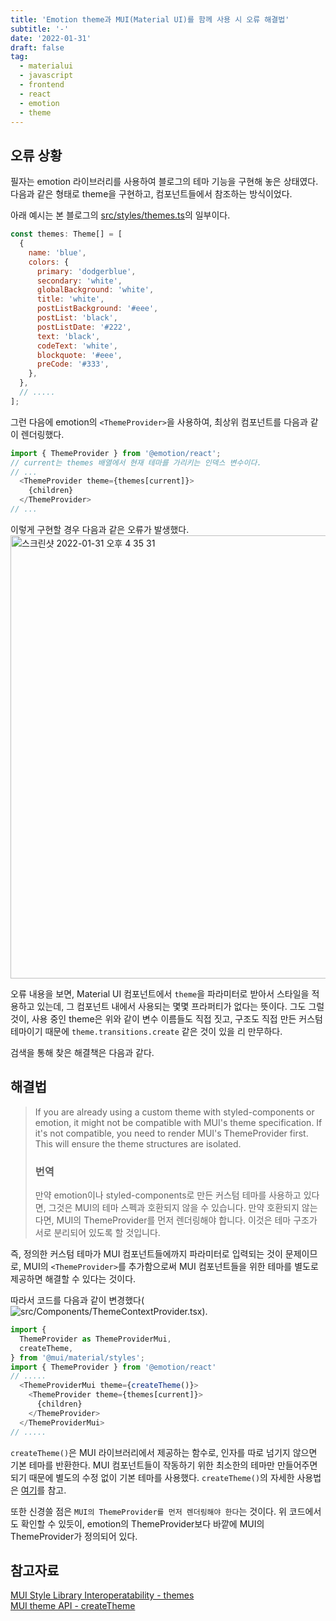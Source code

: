 ```yaml
---
title: 'Emotion theme과 MUI(Material UI)를 함께 사용 시 오류 해결법'
subtitle: '-'
date: '2022-01-31'
draft: false
tag:
  - materialui
  - javascript
  - frontend
  - react
  - emotion
  - theme
---
```

## 오류 상황
필자는 emotion 라이브러리를 사용하여 블로그의 테마 기능을 구현해 놓은 상태였다. 다음과 같은 형태로 theme을 구현하고, 컴포넌트들에서 참조하는 방식이었다.

아래 예시는 본 블로그의 [src/styles/themes.ts](https://github.com/centraldogma99/dogma-blog/blob/main/src/styles/themes.ts)의 일부이다.
```javascript
const themes: Theme[] = [
  {
    name: 'blue',
    colors: {
      primary: 'dodgerblue',
      secondary: 'white',
      globalBackground: 'white',
      title: 'white',
      postListBackground: '#eee',
      postList: 'black',
      postListDate: '#222',
      text: 'black',
      codeText: 'white',
      blockquote: '#eee',
      preCode: '#333',
    },
  },
  // .....
];
```
그런 다음에 emotion의 `<ThemeProvider>`을 사용하여, 최상위 컴포넌트를 다음과 같이 렌더링했다.
```javascript
import { ThemeProvider } from '@emotion/react';
// current는 themes 배열에서 현재 테마를 가리키는 인덱스 변수이다.
// ...
  <ThemeProvider theme={themes[current]}>
    {children}
  </ThemeProvider>
// ...
```
이렇게 구현할 경우 다음과 같은 오류가 발생했다.
<img width="709" alt="스크린샷 2022-01-31 오후 4 35 31" src="https://user-images.githubusercontent.com/53252434/151760505-9cd5628c-1363-422a-af1d-ed9414b1352c.png">

오류 내용을 보면, Material UI 컴포넌트에서 `theme`을 파라미터로 받아서 스타일을 적용하고 있는데, 그 컴포넌트 내에서 사용되는 몇몇 프라퍼티가 없다는 뜻이다. 그도 그럴 것이, 사용 중인 theme은 위와 같이 변수 이름들도 직접 짓고, 구조도 직접 만든 커스텀 테마이기 때문에 `theme.transitions.create` 같은 것이 있을 리 만무하다.

검색을 통해 찾은 해결책은 다음과 같다.

## 해결법

> If you are already using a custom theme with styled-components or emotion, it might not be compatible with MUI's theme specification. If it's not compatible, you need to render MUI's ThemeProvider first. This will ensure the theme structures are isolated.
> ### 번역
> 만약 emotion이나 styled-components로 만든 커스텀 테마를 사용하고 있다면, 그것은 MUI의 테마 스펙과 호환되지 않을 수 있습니다. 만약 호환되지 않는다면, MUI의 ThemeProvider를 먼저 렌더링해야 합니다. 이것은 테마 구조가 서로 분리되어 있도록 할 것입니다.

즉, 정의한 커스텀 테마가 MUI 컴포넌트들에까지 파라미터로 입력되는 것이 문제이므로, MUI의 `<ThemeProvider>`를 추가함으로써 MUI 컴포넌트들을 위한 테마를 별도로 제공하면 해결할 수 있다는 것이다.

따라서 코드를 다음과 같이 변경했다(![src/Components/ThemeContextProvider.tsx](https://github.com/centraldogma99/dogma-blog/blob/main/src/components/ThemeContextProvider.tsx)).
```javascript
import {
  ThemeProvider as ThemeProviderMui,
  createTheme,
} from '@mui/material/styles';
import { ThemeProvider } from '@emotion/react'
// .....
  <ThemeProviderMui theme={createTheme()}>
    <ThemeProvider theme={themes[current]}>
      {children}
    </ThemeProvider>
  </ThemeProviderMui>
// .....
```
`createTheme()`은 MUI 라이브러리에서 제공하는 함수로, 인자를 따로 넘기지 않으면 기본 테마를 반환한다. MUI 컴포넌트들이 작동하기 위한 최소한의 테마만 만들어주면 되기 때문에 별도의 수정 없이 기본 테마를 사용했다. `createTheme()`의 자세한 사용법은 [여기](https://mui.com/customization/theming/#createtheme-options-args-theme)를 참고.

또한 신경쓸 점은 `MUI의 ThemeProvider를 먼저 렌더링해야 한다`는 것이다. 위 코드에서도 확인할 수 있듯이, emotion의 ThemeProvider보다 바깥에 MUI의 ThemeProvider가 정의되어 있다.

## 참고자료
[MUI Style Library Interoperatability - themes](https://mui.com/guides/interoperability/#theme)  
[MUI theme API - createTheme](https://mui.com/customization/theming/#createtheme-options-args-theme)


